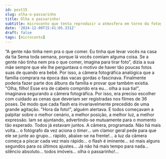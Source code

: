 ```yaml
---
id: post15
slug: olha-o-passarinho
title: Olha o passarinho!
subtitle: microconto que tenta reproduzir a atmosfera em torno da fotografia analógica
date: '2024-12-09T15:41:05.331Z'
draft: false
tags: [microconto]
---
```


“A gente não tinha nem pra o que comer. 
Eu tinha que levar vocês na casa da tia Sema toda semana,
porque lá vocês comiam alguma coisa. Se a gente não tinha nem pra o que comer, 
imagina para tirar foto”, dizia a sua mãe sempre que ele lhe perguntava
o motivo de haver tão poucas fotos suas de quando era bebê.
Por isso, a câmera fotográfica analógica que a família comprara
na época das vacas gordas o fascinava. Finalmente poderia fazer parte
dos álbuns da família e provar que também existia. "Olha, filho! Esse
era de cabelo comprido era eu... olha a sua tia!", imaginava segurando
a câmera fotográfica. Por isso, era preciso escolher com cuidado as 
cenas que deveriam ser registradas nos filmes de 36 poses. 
De modo que cada flash era 
invariavelmente precedido de uma grande agitação.
"Hora da foto!", alguém alertava. E todos começavam a palpitar sobre o melhor cenário,
a melhor posição, a melhor luz, a melhor expressão. Iam se ajuntando, advertindo-se
mutuamente para o momento tão esperado. 
Todos já estavam juntos. A câmera, programada.
Não há mais volta... o fotógrafo da vez aciona o _timer_... 
um clamor geral pede para que ele se junte
ao grupo... rápido, abaixe-se na frente!... a luz da câmera
começa a piscar cada vez mais rápido... o flash é iminente...
só mais alguns segundos para os últimos ajustes... Já não há mais tempo para nada...
silêncio absoluto... todos imóveis... olha o passarinho!...